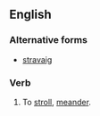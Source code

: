 ==English==
===Alternative forms===
*[[stravaig]]
===Verb===
{{en-verb|stravaig|ing}}
#To [[stroll]], [[meander]].